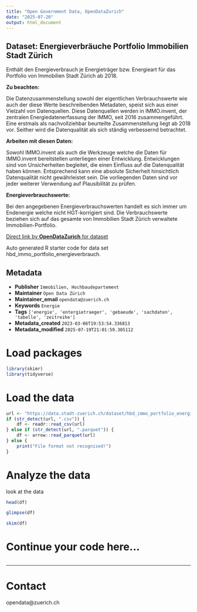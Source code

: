 ```yaml
---
title: "Open Government Data, OpenDataZurich"
date: "2025-07-20"
output: html_document
---
```


## Dataset: Energieverbräuche Portfolio Immobilien Stadt Zürich

Enthält den Energieverbrauch je Energieträger bzw. Energieart für das Portfolio von Immobilien Stadt Zürich ab 2018.

**Zu beachten:**

Die Datenzusammenstellung sowohl der eigentlichen Verbrauchswerte wie auch der diese Werte beschreibenden Metadaten, speist sich aus einer Vielzahl von Datenquellen. 
Diese Datenquellen werden in IMMO.invent, der zentralen Energiedatenerfassung der IMMO, seit 2016 zusammengeführt. Eine erstmals als nachvollziehbar beurteilte Zusammenstellung liegt ab 2018 vor. Seither wird die Datenqualität als sich ständig verbessernd betrachtet.


[]()

**Arbeiten mit diesen Daten:**

Sowohl IMMO.invent als auch die Werkzeuge welche die Daten für IMMO.invent bereitstellen unterliegen einer Entwicklung. Entwicklungen sind von Unsicherheiten begleitet, die einen Einfluss auf die Datenqualität haben können. Entsprechend kann eine absolute Sicherheit hinsichtlich Datenqualität nicht gewährleistet sein. Die vorliegenden Daten sind vor jeder weiterer Verwendung auf Plausibilität zu prüfen.

[]()

**Energieverbrauchswerte:**

Bei den angegebenen Energieverbrauchswerten handelt es sich immer um Endenergie welche nicht HGT-korrigiert sind.
Die Verbrauchswerte beziehen sich auf das gesamte von Immobilien Stadt Zürich verwaltete Immobilien-Portfolio.

[]()



[Direct link by **OpenDataZurich** for dataset](https://data.stadt-zuerich.ch/dataset/hbd_immo_portfolio_energieverbrauch)

Auto generated R starter code for data set hbd_immo_portfolio_energieverbrauch.

## Metadata

- **Publisher** `Immobilien, Hochbaudepartement`
- **Maintainer** `Open Data Zürich`
- **Maintainer_email** `opendata@zuerich.ch`
- **Keywords** `Energie`
- **Tags** `['energie', 'entergietraeger', 'gebaeude', 'sachdaten', 'tabelle', 'zeitreihe']`
- **Metadata_created** `2023-03-06T19:53:54.336813`
- **Metadata_modified** `2025-07-19T21:01:59.305112`


# Load packages

```r
library(skimr)
library(tidyverse)
```

# Load the data

```r
url <- "https://data.stadt-zuerich.ch/dataset/hbd_immo_portfolio_energieverbrauch/download/exp_IMMO_OGD_2021.csv"
if (str_detect(url, ".csv")) {
    df <- readr::read_csv(url)
} else if (str_detect(url, ".parquet")) {
    df <- arrow::read_parquet(url)
} else {
    print("File format not recognised!")
}
```

# Analyze the data

look at the data
```r
head(df)
```

```r
glimpse(df)
```

```r
skim(df)
```

# Continue your code here...

```r

```

------------------------------------------------------------------------

# Contact

opendata@zuerich.ch
